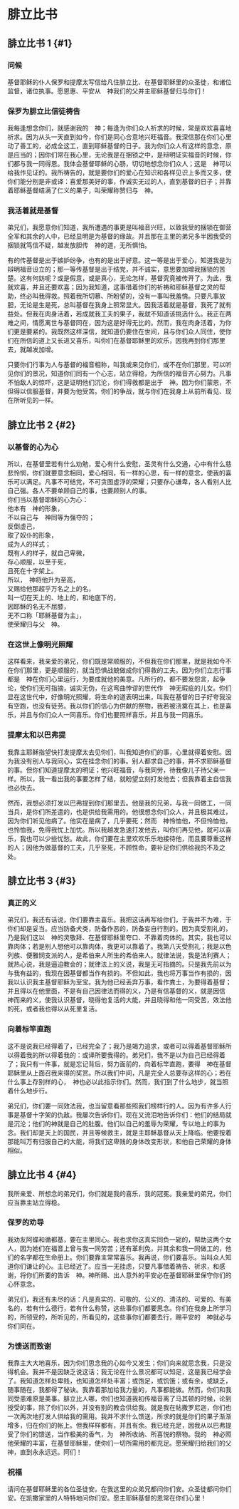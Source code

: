 
# 腓立比书

## 腓立比书 1 {#1}

### 问候

基督耶稣的仆人<Pn>保罗</Pn>和<Pn>提摩太</Pn>写信给凡住<Pn>腓立比</Pn>、在基督耶稣里的众圣徒，和诸位监督，诸位执事。愿恩惠、平安从　神我们的父并主耶稣基督归与你们！<br/>

### 保罗为腓立比信徒祷告

我每逢想念你们，就感谢我的　神；每逢为你们众人祈求的时候，常是欢欢喜喜地祈求。因为从头一天直到如今，你们是同心合意地兴旺福音。我深信那在你们心里动了善工的，必成全这工，直到耶稣基督的日子。我为你们众人有这样的意念，原是应当的；因你们常在我心里，无论我是在捆锁之中，是辩明证实福音的时候，你们都与我一同得恩。我体会基督耶稣的心肠，切切地想念你们众人；这是　神可以给我作见证的。我所祷告的，就是要你们的爱心在知识和各样见识上多而又多，使你们能分别是非<Nt>或译：喜爱那美好的事</Nt>，作诚实无过的人，直到基督的日子；并靠着耶稣基督结满了仁义的果子，叫荣耀称赞归与　神。<br/>

### 我活着就是基督

弟兄们，我愿意你们知道，我所遭遇的事更是叫福音兴旺，以致我受的捆锁在御营全军和其余的人中，已经显明是为基督的缘故。并且那在主里的弟兄多半因我受的捆锁就笃信不疑，越发放胆传　神的道，无所惧怕。<br/>

有的传基督是出于嫉妒纷争，也有的是出于好意。这一等是出于爱心，知道我是为辩明福音设立的；那一等传基督是出于结党，并不诚实，意思要加增我捆锁的苦楚。这有何妨呢？或是假意，或是真心，无论怎样，基督究竟被传开了。为此，我就欢喜，并且还要欢喜；因为我知道，这事借着你们的祈祷和耶稣基督之灵的帮助，终必叫我得救。照着我所切慕、所盼望的，没有一事叫我羞愧。只要凡事放胆，无论是生是死，总叫基督在我身上照常显大。因我活着就是基督，我死了就有益处。但我在肉身活着，若成就我工夫的果子，我就不知道该挑选什么。我正在两难之间，情愿离世与基督同在，因为这是好得无比的。然而，我在肉身活着，为你们更是要紧的。我既然这样深信，就知道仍要住在世间，且与你们众人同住，使你们在所信的道上又长进又喜乐，叫你们在基督耶稣里的欢乐，因我再到你们那里去，就越发加增。<br/>

只要你们行事为人与基督的福音相称，叫我或来见你们，或不在你们那里，可以听见你们的景况，知道你们同有一个心志，站立得稳，为所信的福音齐心努力。凡事不怕敌人的惊吓，这是证明他们沉沦，你们得救都是出于　神。因为你们蒙恩，不但得以信服基督，并要为他受苦。你们的争战，就与你们在我身上从前所看见、现在所听见的一样。<br/>

## 腓立比书 2 {#2}

### 以基督的心为心

所以，在基督里若有什么劝勉，爱心有什么安慰，<Add>圣</Add>灵有什么交通，<Add>心中</Add>有什么慈悲怜悯，你们就要意念相同，爱心相同，有一样的心思，有一样的意念，使我的喜乐可以满足。凡事不可结党，不可贪图虚浮的荣耀；只要存心谦卑，各人看别人比自己强。各人不要单顾自己的事，也要顾别人的事。<br/>
你们当以基督耶稣的心为心：<br/>
他本有　神的形象，<br/>
不以自己与　神同等为强夺的；<br/>
反倒虚己，<br/>
取了奴仆的形象，<br/>
成为人的样式；<br/>
既有人的样子，就自己卑微，<br/>
存心顺服，以至于死，<br/>
且死在十字架上。<br/>
所以，　神将他升为至高，<br/>
又赐给他那超乎万名之上的名，<br/>
叫一切在天上的、地上的，和地底下的，<br/>
因耶稣的名无不屈膝，<br/>
无不口称「耶稣基督为主」，<br/>
使荣耀归与父　神。<br/>

### 在这世上像明光照耀

这样看来，我亲爱的<Add>弟兄</Add>，你们既是常顺服的，不但我在你们那里，就是我如今不在你们那里，更是顺服的，就当恐惧战兢做成你们得救的工夫。因为你们立志行事都是　神在你们心里运行，为要成就他的美意。凡所行的，都不要发怨言，起争论，使你们无可指摘，诚实无伪，在这弯曲悖谬的世代作　神无瑕疵的儿女。你们显在这世代中，好像明光照耀，将生命的道表明出来，叫我在基督的日子好夸我没有空跑，也没有徒劳。我以你们的信心为供献的祭物，我若被浇奠在其上，也是喜乐，并且与你们众人一同喜乐。你们也要照样喜乐，并且与我一同喜乐。<br/>

### 提摩太和以巴弗提

我靠主耶稣指望快打发<Pn>提摩太</Pn>去见你们，叫我知道你们的事，心里就得着安慰。因为我没有别人与我同心，实在挂念你们的事。别人都求自己的事，并不求耶稣基督的事。但你们知道<Pn>提摩太</Pn>的明证；他兴旺福音，与我同劳，待我像儿子待父亲一样。所以，我一看出我的事要怎样了结，就盼望立刻打发他去；但我靠着主自信我也必快去。<br/>

然而，我想必须打发<Pn>以巴弗提</Pn>到你们那里去。他是我的兄弟，与我一同做工，一同当兵，是你们所差遣的，也是供给我需用的。他很想念你们众人，并且极其难过，因为你们听见他病了。他实在是病了，几乎要死；然而　神怜恤他，不但怜恤他，也怜恤我，免得我忧上加忧。所以我越发急速打发他去，叫你们再见他，就可以喜乐，我也可以少些忧愁。故此，你们要在主里欢欢乐乐地接待他，而且要尊重这样的人；因他为做基督的工夫，几乎至死，不顾性命，要补足你们供给我的不及之处。<br/>

## 腓立比书 3 {#3}

### 真正的义

弟兄们，我还有话说，你们要靠主喜乐。我把这话再写给你们，于我并不为难，于你们却是妥当。应当防备犬类，防备作恶的，防备妄自行割的。因为<Add>真</Add>受割礼的，乃是我们这以　神的灵敬拜、在基督耶稣里夸口、不靠着肉体的。其实，我也可以靠肉体；若是别人想他可以靠肉体，我更可以靠着了。我第八天受割礼；我是<Pn>以色列</Pn>族、<Pn>便雅悯</Pn>支派的人，是<Pn>希伯来</Pn>人所生的<Pn>希伯来</Pn>人。就律法说，我是法利赛人；就热心说，我是逼迫教会的；就律法上的义说，我是无可指摘的。只是我先前以为与我有益的，我现在因基督都当作有损的。不但如此，我也将万事当作有损的，因我以认识我主基督耶稣为至宝。我为他已经丢弃万事，看作粪土，为要得着基督；并且得以在他里面，不是有自己因律法而得的义，乃是有信基督的义，就是因信　神而来的义，使我认识基督，晓得他复活的大能，并且晓得和他一同受苦，效法他的死，或者我也得以从死里复活。<br/>

### 向着标竿直跑

这不是说我已经得着了，已经完全了；我乃是竭力追求，或者可以得着基督耶稣所以得着我的<Nt>所以得着我的：或译所要我得的</Nt>。弟兄们，我不是以为自己已经得着了；我只有一件事，就是忘记背后，努力面前的，向着标竿直跑，要得　神在基督耶稣里从上面召我来得的奖赏。所以我们中间，凡是完全人总要存这样的心；若在什么事上存别样的心，　神也必以此指示你们。然而，我们到了什么地步，就当照着什么地步行。<br/>

弟兄们，你们要一同效法我，也当留意看那些照我们榜样行的人。因为有许多人行事是基督十字架的仇敌。我屡次告诉你们，现在又流泪地告诉你们：他们的结局就是沉沦；他们的神就是自己的肚腹。他们以自己的羞辱为荣耀，专以地上的事为念。我们却是天上的国民，并且等候救主，就是主耶稣基督从天上降临。他要按着那能叫万有归服自己的大能，将我们这卑贱的身体改变形状，和他自己荣耀的身体相似。<br/>

## 腓立比书 4 {#4}

我所亲爱、所想念的弟兄们，你们就是我的喜乐，我的冠冕。我亲爱的<Add>弟兄</Add>，你们应当靠主站立得稳。<br/>

### 保罗的劝导

我劝<Pn>友阿蝶</Pn>和<Pn>循都基</Pn>，要在主里同心。我也求你这真实同负一轭的，帮助这两个女人，因为她们在福音上曾与我一同劳苦；还有<Pn>革利免</Pn>，并其余和我一同做工的，他们的名字都在生命册上。你们要靠主常常喜乐。我再说，你们要喜乐。当叫众人知道你们谦让的心。主已经近了。应当一无挂虑，只要凡事借着祷告、祈求，和感谢，将你们所要的告诉　神。神所赐、出人意外的平安必在基督耶稣里保守你们的心怀意念。<br/>

弟兄们，我还有未尽的话：凡是真实的、可敬的、公义的、清洁的、可爱的、有美名的，若有什么德行，若有什么称赞，这些事你们都要思念。你们在我身上所学习的，所领受的，所听见的，所看见的，这些事你们都要去行，赐平安的　神就必与你们同在。<br/>

### 为馈送而致谢

我靠主大大地喜乐，因为你们思念我的心如今又发生；你们向来就思念我，只是没得机会。我并不是因缺乏说这话；我无论在什么景况都可以知足，这是我已经学会了。我知道怎样处卑贱，也知道怎样处丰富；或饱足，或饥饿；或有余，或缺乏，随事随在，我都得了秘诀。我靠着那加给我力量的，凡事都能做。然而，你们和我同受患难原是美事。<Pn>腓立比</Pn>人哪，你们也知道我初传福音离了<Pn>马其顿</Pn>的时候，论到授受的事，除了你们以外，并没有别的教会供给我。就是我在<Pn>帖撒罗尼迦</Pn>，你们也一次两次地打发人供给我的需用。我并不求什么馈送，所求的就是你们的果子渐渐增多，归在你们的帐上。但我样样都有，并且有余。我已经充足，因我从<Pn>以巴弗提</Pn>受了你们的馈送，当作极美的香气，为　神所收纳、所喜悦的祭物。我的　神必照他荣耀的丰富，在基督耶稣里，使你们一切所需用的都充足。愿荣耀归给我们的父　神，直到永永远远。阿们！<br/>

### 祝福

请问在基督耶稣里的各位圣徒安。在我这里的众弟兄都问你们安。众圣徒都问你们安。在凯撒家里的人特特地问你们安。愿主耶稣基督的恩<Add>常</Add>在你们心里！<br/>
